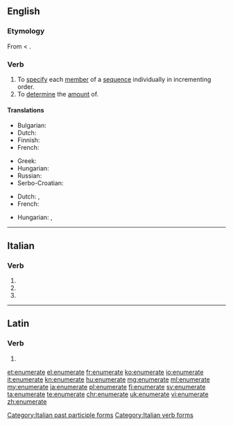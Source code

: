 ==English==

===Etymology===
From {{etyl|la|en}} {{m|la|enumerātus}} < {{m|la|enumerō}}.

===Verb===
{{en-verb|enumerat}}

# To [[specify]] each [[member]] of a [[sequence]] individually in incrementing order.
# To [[determine]] the [[amount]] of.

====Translations====
{{trans-top|To specify each member of a sequence individually in incrementing order}}
* Bulgarian: {{t+|bg|изброявам|sc=Cyrl}}
* Dutch: {{t|nl|uittellen}}
* Finnish: {{t+|fi|luetella}}
* French: {{t+|fr|énoncer}}
{{trans-mid}}
* Greek: {{t+|el|απαριθμώ|tr=aparithmó}}
* Hungarian: {{t+|hu|felsorol}}
* Russian: {{qualifier|past tense}} {{t|ru|перечисленным|tr=perecheesleneyem}}
* Serbo-Croatian: {{t+|sh|nabrojati}}
{{trans-bottom}}

{{trans-top|To determine the amount of}}
* Dutch: {{t+|nl|opsommen}}, {{t+|nl|enumereren}}
* French: {{t+|fr|dénombrer}}
{{trans-mid}}
* Hungarian: {{t+|hu|megszámol}},  {{t+|hu|számlál}}
{{trans-bottom}}

----

==Italian==

===Verb===
{{head|it|verb form}}

# {{inflection of|enumerare||2|p|pres|ind|lang=it}}
# {{inflection of|enumerare||2|p|imp|lang=it}}
# {{feminine plural of|enumerato|lang=it}}

[[Category:Italian past participle forms]]
[[Category:Italian verb forms]]

----

==Latin==

===Verb===
{{la-verb-form|ēnumerāte}}

# {{inflection of|ēnumerō||2|p|pres|act|imp|lang=la}}

[[et:enumerate]]
[[el:enumerate]]
[[fr:enumerate]]
[[ko:enumerate]]
[[io:enumerate]]
[[it:enumerate]]
[[kn:enumerate]]
[[hu:enumerate]]
[[mg:enumerate]]
[[ml:enumerate]]
[[my:enumerate]]
[[ja:enumerate]]
[[pl:enumerate]]
[[fi:enumerate]]
[[sv:enumerate]]
[[ta:enumerate]]
[[te:enumerate]]
[[chr:enumerate]]
[[uk:enumerate]]
[[vi:enumerate]]
[[zh:enumerate]]